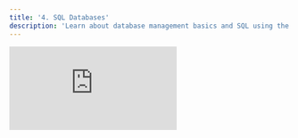 ```yaml
---
title: '4. SQL Databases'
description: 'Learn about database management basics and SQL using the MySQL RDBMS.'
---
```


<iframe
  className="w-full aspect-video rounded-lg"
  src="https://www.youtube.com/embed/HXV3zeQKqGY"
  title="ZBD Dev - SQL"
  frameBorder="0"
  allow="accelerometer; fullscreen; autoplay; clipboard-write; encrypted-media; gyroscope; picture-in-picture"
  allowfullscreen
></iframe>